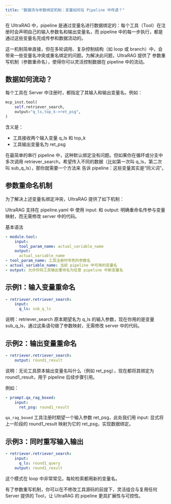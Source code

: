```yaml
---
title: "数据流与参数绑定机制：变量如何在 Pipeline 中传递？"
---
```


在 UltraRAG 中，pipeline 是通过变量名进行数据绑定的：每个工具（Tool）在注册时会声明自己的输入参数名和输出变量名，而 pipeline 中的每一步执行，都是通过这些变量名完成传参和数据流动的。

这一机制简单直接，但在多轮调用、复杂控制结构（如 loop 或 branch）中，会带来一些变量名冲突或重名绑定的问题。为解决此问题，UltraRAG 提供了 参数重写机制（参数重命名），使得你可以灵活控制数据在 pipeline 中的流动。

## 数据如何流动？

每个工具在 Server 中注册时，都指定了其输入和输出变量名。例如：

```python
mcp_inst.tool(
    self.retriever_search,
    output="q_ls,top_k->ret_psg",
)
```

含义是：

- 工具接收两个输入变量 q_ls 和 top_k
- 工具输出变量名为 ret_psg

在最简单的串行 pipeline 中，这种默认绑定没有问题。但如果你在循环或分支中 多次调用 retriever_search，希望传入不同的数据（比如第一次叫 q_ls，第二次叫 sub_q_ls），那你就需要一个方法来 告诉 pipeline：这些变量其实是“同义词”。

## 参数重命名机制

为了解决上述变量名绑定冲突，UltraRAG 提供了如下机制：

UltraRAG 支持在 pipeline.yaml 中 使用 input: 和 output: 明确重命名传参与变量映射，而无需修改 server 中的代码。

基本语法

```yaml
- module.tool:
    input:
      tool_param_name: actual_variable_name
    output:
      actual_variable_name
- tool_param_name: 工具注册时写死的参数名
- actual_variable_name: 当前 pipeline 中可用的变量名
- output: 允许你将工具输出重命名为任意 pipeline 中新变量名
```

## 示例1：输入变量重命名

```yaml
- retriever.retriever_search:
    input:
      q_ls: sub_q_ls
```

说明：retriever_search 原本期望名为 q_ls 的输入参数，现在你用的是变量 sub_q_ls，通过这条语句做了参数映射，无需修改 server 中的代码。

## 示例2：输出变量重命名

```yaml
- retriever.retriever_search:
    output: round1_result
```

说明：无论工具原本输出变量名叫什么（例如 ret_psg），现在都将其绑定为 round1_result，用于 pipeline 后续步骤引用。

例如：

```yaml
- prompt.qa_rag_boxed:
    input:
      ret_psg: round1_result
```

`qa_rag_boxed` 工具注册时期望一个输入参数 ret_psg，此处我们用 input: 显式将上一阶段的 round1_result 映射为它的 ret_psg，实现数据绑定。

## 示例3：同时重写输入输出

```yaml
- retriever.retriever_search:
    input:
      q_ls: round1_query
    output: round1_result
```

这个模式在 loop 中非常常见，每轮检索都用新的变量名。

有了参数重写机制，你可以在不修改工具源码的前提下，灵活组合与复用任何 Server 提供的 Tool，让 UltraRAG 的 pipeline 更具扩展性与可控性。